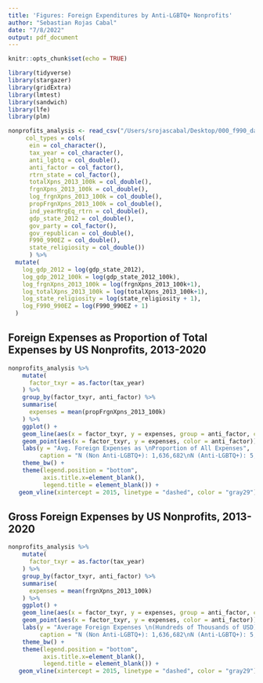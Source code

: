 ```yaml
---
title: 'Figures: Foreign Expenditures by Anti-LGBTQ+ Nonprofits'
author: "Sebastian Rojas Cabal"
date: "7/8/2022"
output: pdf_document
---
```


```r
knitr::opts_chunk$set(echo = TRUE)
```

```r
library(tidyverse)
library(stargazer)
library(gridExtra)
library(lmtest)
library(sandwich)
library(lfe)
library(plm)
```

```r
nonprofits_analysis <- read_csv("/Users/srojascabal/Desktop/000_f990_data/analytical_sample_220705.csv",
     col_types = cols(
      ein = col_character(),
      tax_year = col_character(),
      anti_lgbtq = col_double(),
      anti_factor = col_factor(),
      rtrn_state = col_factor(),
      totalXpns_2013_100k = col_double(),
      frgnXpns_2013_100k = col_double(),
      log_frgnXpns_2013_100k = col_double(),
      propFrgnXpns_2013_100k = col_double(),
      ind_yearMrgEq_rtrn = col_double(),
      gdp_state_2012 = col_double(),       
      gov_party = col_factor(),
      gov_republican = col_double(),
      F990_990EZ = col_double(),        
      state_religiosity = col_double())
      ) %>%
  mutate(
    log_gdp_2012 = log(gdp_state_2012),
    log_gdp_2012_100k = log(gdp_state_2012_100k),
    log_frgnXpns_2013_100k = log(frgnXpns_2013_100k+1),
    log_totalXpns_2013_100k = log(totalXpns_2013_100k+1),
    log_state_religiosity = log(state_religiosity + 1),
    log_F990_990EZ = log(F990_990EZ + 1)
  )
```

## Foreign Expenses as Proportion of Total Expenses by US Nonprofits, 2013-2020
```r
nonprofits_analysis %>%
    mutate(
      factor_txyr = as.factor(tax_year)
    ) %>%
    group_by(factor_txyr, anti_factor) %>%
    summarise(
      expenses = mean(propFrgnXpns_2013_100k)
    ) %>%
    ggplot() +
    geom_line(aes(x = factor_txyr, y = expenses, group = anti_factor, color = anti_factor)) +
    geom_point(aes(x = factor_txyr, y = expenses, color = anti_factor)) +
    labs(y = "Avg. Foreign Expenses as \nProportion of All Expenses",
         caption = "N (Non Anti-LGBTQ+): 1,636,682\nN (Anti-LGBTQ+): 5,608\nAmounts in real 2013 USD") +
    theme_bw() +
    theme(legend.position = "bottom",
          axis.title.x=element_blank(),
          legend.title = element_blank()) +
   geom_vline(xintercept = 2015, linetype = "dashed", color = "gray29")
```

## Gross Foreign Expenses by US Nonprofits, 2013-2020
```r
nonprofits_analysis %>%
    mutate(
      factor_txyr = as.factor(tax_year)
    ) %>%
    group_by(factor_txyr, anti_factor) %>%
    summarise(
      expenses = mean(frgnXpns_2013_100k)
    ) %>%
    ggplot() +
    geom_line(aes(x = factor_txyr, y = expenses, group = anti_factor, color = anti_factor)) +
    geom_point(aes(x = factor_txyr, y = expenses, color = anti_factor)) +
    labs(y = "Average Foreign Expenses \n(Hundreds of Thousands of USD)",
         caption = "N (Non Anti-LGBTQ+): 1,636,682\nN (Anti-LGBTQ+): 5,608\nAmounts in real 2013 USD") +
    theme_bw() +
    theme(legend.position = "bottom",
          axis.title.x=element_blank(),
          legend.title = element_blank()) +
   geom_vline(xintercept = 2015, linetype = "dashed", color = "gray29")
```
